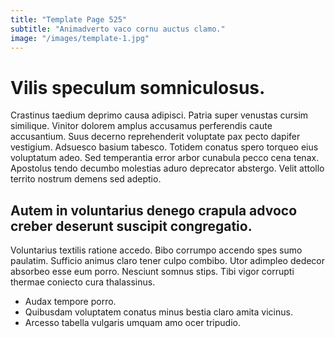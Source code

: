 ```yaml
---
title: "Template Page 525"
subtitle: "Animadverto vaco cornu auctus clamo."
image: "/images/template-1.jpg"
---
```


# Vilis speculum somniculosus.

Crastinus taedium deprimo causa adipisci. Patria super venustas cursim similique. Vinitor dolorem amplus accusamus perferendis caute accusantium.
Suus decerno reprehenderit voluptate pax pecto dapifer vestigium. Adsuesco basium tabesco. Totidem conatus spero torqueo eius voluptatum adeo.
Sed temperantia error arbor cunabula pecco cena tenax. Apostolus tendo decumbo molestias aduro deprecator abstergo. Velit attollo territo nostrum demens sed adeptio.

## Autem in voluntarius denego crapula advoco creber deserunt suscipit congregatio.

Voluntarius textilis ratione accedo. Bibo corrumpo accendo spes sumo paulatim. Sufficio animus claro tener culpo combibo.
Utor adimpleo dedecor absorbeo esse eum porro. Nesciunt somnus stips. Tibi vigor corrupti thermae coniecto cura thalassinus.

* Audax tempore porro.
* Quibusdam voluptatem conatus minus bestia claro amita vicinus.
* Arcesso tabella vulgaris umquam amo ocer tripudio.

